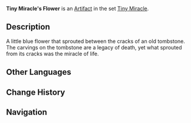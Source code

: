 {{Artifact Infobox
|image = Item Tiny Miracle's Flower.png
|set   = Tiny Miracle
|piece = Flower of Life
}}
{{Description|A flower that grew from a rock, breaking through the stone as it strove to reach the light.}}
'''Tiny Miracle's Flower''' is an [[Artifact]] in the set [[Tiny Miracle]].

==Description==
A little blue flower that sprouted between the cracks of an old tombstone.<br />The carvings on the tombstone are a legacy of death, yet what sprouted from its cracks was the miracle of life.

==Other Languages==
{{Other Languages
|en      = Tiny Miracle's Flower
|zhs     = 奇迹之花
|zhs_rm  = Qíjī zhī Huā
|zht     = 奇蹟之花
|zht_rm  = Qíjī zhī Huā
|zh_tl   = Flower of Miracles
|ja      = 奇跡の花
|ja_rm   = Kiseki no Hana
|ja_tl   = Flower of Miracles
|ko      = 기적의 꽃
|ko_rm   = 
|ko_tl   = 
|es      = Flor del Milagro
|es_tl   = Flower of the Miracle
|fr      = Fleur du Miracle
|fr_tl   = Flower of the Miracle
|ru      = Цветок маленького чуда
|ru_tl   = 
|th      = Tiny Miracle's Flower
|vi      = Hoa Kỳ Tích
|vi_tl   = 
|de      = Wunderblume
|de_tl   = Miracle Flower
|id      = Tiny Miracle's Flower
|pt      = Flor do Milagre
|pt_tl   = 
}}

==Change History==
{{Change History|1.0}}

==Navigation==
{{Artifact Set Navbox|Tiny Miracle}}